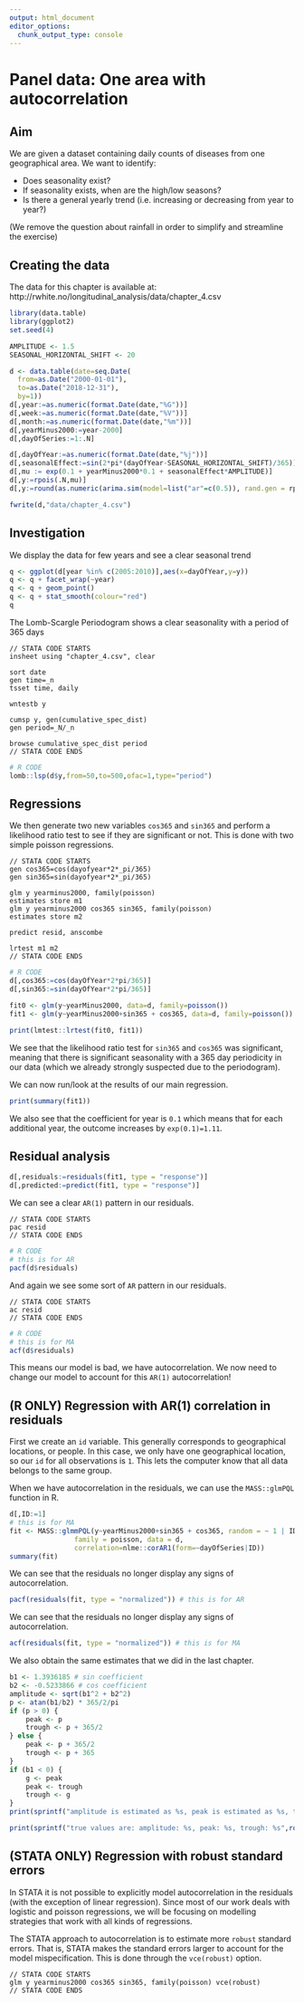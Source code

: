 ```yaml
---
output: html_document
editor_options: 
  chunk_output_type: console
---
```


# Panel data: One area with autocorrelation

## Aim

We are given a dataset containing daily counts of diseases from one geographical area. We want to identify:

- Does seasonality exist?
- If seasonality exists, when are the high/low seasons?
- Is there a general yearly trend (i.e. increasing or decreasing from year to year?)

(We remove the question about rainfall in order to simplify and streamline the exercise)

\newpage

## Creating the data

The data for this chapter is available at: http://rwhite.no/longitudinal_analysis/data/chapter_4.csv

```r
library(data.table)
library(ggplot2)
set.seed(4)

AMPLITUDE <- 1.5
SEASONAL_HORIZONTAL_SHIFT <- 20

d <- data.table(date=seq.Date(
  from=as.Date("2000-01-01"),
  to=as.Date("2018-12-31"),
  by=1))
d[,year:=as.numeric(format.Date(date,"%G"))]
d[,week:=as.numeric(format.Date(date,"%V"))]
d[,month:=as.numeric(format.Date(date,"%m"))]
d[,yearMinus2000:=year-2000]
d[,dayOfSeries:=1:.N]

d[,dayOfYear:=as.numeric(format.Date(date,"%j"))]
d[,seasonalEffect:=sin(2*pi*(dayOfYear-SEASONAL_HORIZONTAL_SHIFT)/365)]
d[,mu := exp(0.1 + yearMinus2000*0.1 + seasonalEffect*AMPLITUDE)]
d[,y:=rpois(.N,mu)]
d[,y:=round(as.numeric(arima.sim(model=list("ar"=c(0.5)), rand.gen = rpois, n=nrow(d), lambda=mu)))]

fwrite(d,"data/chapter_4.csv")
```

\newpage

## Investigation 

We display the data for few years and see a clear seasonal trend
```r
q <- ggplot(d[year %in% c(2005:2010)],aes(x=dayOfYear,y=y))
q <- q + facet_wrap(~year)
q <- q + geom_point()
q <- q + stat_smooth(colour="red")
q
```

\newpage

The Lomb-Scargle Periodogram shows a clear seasonality with a period of 365 days

```{}
// STATA CODE STARTS
insheet using "chapter_4.csv", clear

sort date
gen time=_n
tsset time, daily

wntestb y

cumsp y, gen(cumulative_spec_dist)
gen period=_N/_n

browse cumulative_spec_dist period
// STATA CODE ENDS
```

```r
# R CODE
lomb::lsp(d$y,from=50,to=500,ofac=1,type="period")
```

\newpage

## Regressions

We then generate two new variables `cos365` and `sin365` and perform a likelihood ratio test to see if they are significant or not. This is done with two simple poisson regressions.
```{}
// STATA CODE STARTS
gen cos365=cos(dayofyear*2*_pi/365)
gen sin365=sin(dayofyear*2*_pi/365)

glm y yearminus2000, family(poisson)
estimates store m1
glm y yearminus2000 cos365 sin365, family(poisson)
estimates store m2

predict resid, anscombe

lrtest m1 m2
// STATA CODE ENDS
```

```r
# R CODE
d[,cos365:=cos(dayOfYear*2*pi/365)]
d[,sin365:=sin(dayOfYear*2*pi/365)]

fit0 <- glm(y~yearMinus2000, data=d, family=poisson())
fit1 <- glm(y~yearMinus2000+sin365 + cos365, data=d, family=poisson())

print(lmtest::lrtest(fit0, fit1))
```

We see that the likelihood ratio test for `sin365` and `cos365` was significant, meaning that there is significant seasonality with a 365 day periodicity in our data (which we already strongly suspected due to the periodogram).

\newpage

We can now run/look at the results of our main regression.

```r
print(summary(fit1))
```
We also see that the coefficient for year is `0.1` which means that for each additional year, the outcome increases by `exp(0.1)=1.11`. 

\newpage

## Residual analysis

```r
d[,residuals:=residuals(fit1, type = "response")]
d[,predicted:=predict(fit1, type = "response")]
```

We can see a clear `AR(1)` pattern in our residuals.
```{}
// STATA CODE STARTS
pac resid
// STATA CODE ENDS
```

```r
# R CODE
# this is for AR
pacf(d$residuals)
```

\newpage

And again we see some sort of `AR` pattern in our residuals.
```{}
// STATA CODE STARTS
ac resid
// STATA CODE ENDS
```

```r
# R CODE
# this is for MA
acf(d$residuals)
```

This means our model is bad, we have autocorrelation. We now need to change our model to account for this `AR(1)` autocorrelation!

\newpage

## (R ONLY) Regression with AR(1) correlation in residuals

First we create an `id` variable. This generally corresponds to geographical locations, or people. In this case, we only have one geographical location, so our `id` for all observations is `1`. This lets the computer know that all data belongs to the same group.

When we have autocorrelation in the residuals, we can use the `MASS::glmPQL` function in R.
```r
d[,ID:=1]
# this is for MA
fit <- MASS::glmmPQL(y~yearMinus2000+sin365 + cos365, random = ~ 1 | ID,
                family = poisson, data = d,
                correlation=nlme::corAR1(form=~dayOfSeries|ID))
summary(fit)
```

\newpage 

We can see that the residuals no longer display any signs of autocorrelation.
```r
pacf(residuals(fit, type = "normalized")) # this is for AR
```

\newpage

We can see that the residuals no longer display any signs of autocorrelation.
```r
acf(residuals(fit, type = "normalized")) # this is for MA
```

\newpage

We also obtain the same estimates that we did in the last chapter.

```r
b1 <- 1.3936185 # sin coefficient
b2 <- -0.5233866 # cos coefficient
amplitude <- sqrt(b1^2 + b2^2)
p <- atan(b1/b2) * 365/2/pi
if (p > 0) {
    peak <- p
    trough <- p + 365/2
} else {
    peak <- p + 365/2
    trough <- p + 365
}
if (b1 < 0) {
    g <- peak
    peak <- trough
    trough <- g
}
print(sprintf("amplitude is estimated as %s, peak is estimated as %s, trough is estimated as %s",round(amplitude,2),round(peak),round(trough)))

print(sprintf("true values are: amplitude: %s, peak: %s, trough: %s",round(AMPLITUDE,2),round(365/4+SEASONAL_HORIZONTAL_SHIFT),round(3*365/4+SEASONAL_HORIZONTAL_SHIFT)))

```

\newpage

## (STATA ONLY) Regression with robust standard errors

In STATA it is not possible to explicitly model autocorrelation in the residuals (with the exception of linear regression). Since most of our work deals with logistic and poisson regressions, we will be focusing on modelling strategies that work with all kinds of regressions.

The STATA approach to autocorrelation is to estimate more `robust` standard errors. That is, STATA makes the standard errors larger to account for the model mispecification. This is done through the `vce(robust)` option.

```{}
// STATA CODE STARTS
glm y yearminus2000 cos365 sin365, family(poisson) vce(robust)
// STATA CODE ENDS
```

